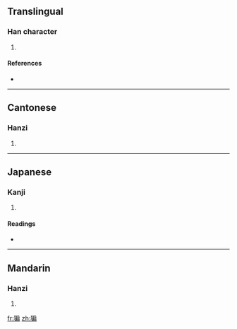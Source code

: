 ==Translingual==

===Han character===
{{Han char|rn=94|rad=犬|as=09|sn=12|four=4322<sub>7</sub>|canj=大竹竹尸月 (KHHSB), 大竹戈尸月 (KHISB)}}

# {{defn|Han|sort=犬09}}

====References====
* {{Han ref|kx=0715.190|dkj=20556|dj=1127.150|hdz=21360.050|uh=7335|ud=29493|bh=DA78|bd=55928}}

----

==Cantonese==

===Hanzi===
{{yue-hanzi|jyut=|y=bin1}}

# {{defn|Cantonese|sort=犬09}}

----

==Japanese==

===Kanji===
{{ja-kanji|grade=|rs=犬09}}

# {{defn|Japanese|sort=犬09}}

====Readings====
* {{ja-readings|on=[[へん]] (hen), [[ひん]] (hin), [[びん]] (bin)|kun=|nanori=}}

----

==Mandarin==

===Hanzi===
{{cmn-hanzi|pin=[[biān]] ([[bian1]])|wg=pien<sup>1</sup>}}

# {{defn|Mandarin|sort=犬09}}

[[fr:猵]]
[[zh:猵]]